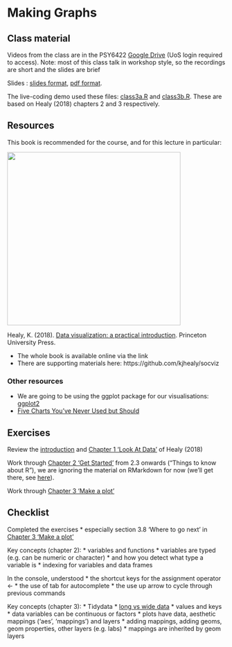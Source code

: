 # Making Graphs

## Class material

Videos from the class are in the PSY6422 [Google Drive](https://drive.google.com/drive/folders/1IbnGAO2Gn4u9T_qze5zhZyU9E8qNmdHh?usp=sharing) (UoS login required to access). Note: most of this class talk in workshop style, so the recordings are short and the slides are brief

Slides : [slides format](https://docs.google.com/presentation/d/1DbStojATmr9ZH4_23-F24uqZZ_9M9LkenGLFlwWZBig/edit?usp=sharing), [pdf format](https://drive.google.com/file/d/1A1ZtzJdDjYH7kqmdlTwSfKqVrYXo_lJ0/view?usp=sharing).

The live-coding demo used these files: [class3a.R](static/class3a.R) and [class3b.R](static/class3b.R). These are based on Healy (2018) chapters 2 and 3 respectively.
  
## Resources

This book is recommended for the course, and for this lecture in particular:

<img src="images/dv-cover-pupress.jpeg" style="width: 400px; float: center;">

Healy, K. (2018). [Data visualization: a practical introduction](https://socviz.co/). Princeton University Press. 

* The whole book is available online via the link  
* There are supporting materials here: https://github.com/kjhealy/socviz  
 
 
### Other resources 

* We are going to be using the ggplot package for our visualisations: [ggplot2](https://ggplot2.tidyverse.org/)
* [Five Charts You’ve Never Used but Should](https://policyviz.com/2021/02/08/five-charts-youve-never-used-but-should/)


## Exercises

Review the [introduction](https://socviz.co) and [Chapter 1 'Look At Data'](https://socviz.co/lookatdata.html) of Healy (2018)

Work through [Chapter 2 'Get Started'](https://socviz.co/gettingstarted.html) from 2.3 onwards ("Things to know about R"), we are ignoring the material on RMarkdown for now (we'll get there, see [here](https://tomstafford.github.io/psy6422/rmarkdown.html)).

Work through [Chapter 3 'Make a plot'](https://socviz.co/makeplot.html)

## Checklist

Completed the exercises
 * especially section 3.8 'Where to go next' in [Chapter 3 'Make a plot'](https://socviz.co/makeplot.html)

Key concepts (chapter 2):
* variables and functions
* variables are typed (e.g. can be numeric or character)
 * and how you detect what type a variable is
* indexing for variables and data frames

In the console, understood
  * the shortcut keys for the assignment operator <- 
  * the use of tab for autocomplete
  * the use up arrow to cycle through previous commands

Key concepts (chapter 3):
* Tidydata
  * [long vs wide data](https://en.wikipedia.org/wiki/Wide_and_narrow_data)
  * values and keys
  * data variables can be continuous or factors 
* plots have data, aesthetic mappings ('aes', 'mappings') and layers
* adding mappings, adding geoms, geom properties, other layers (e.g. labs)
* mappings are inherited by geom layers
